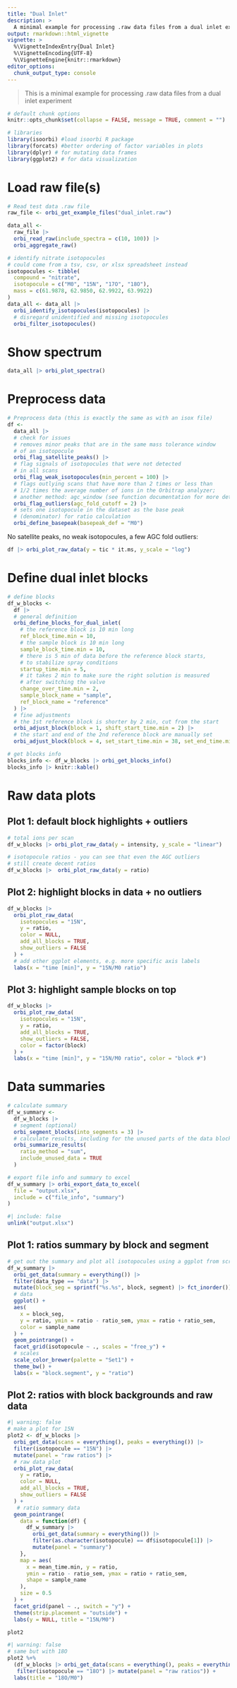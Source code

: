 ```yaml
---
title: "Dual Inlet"
description: >
  A minimal example for processing .raw data files from a dual inlet experiment
output: rmarkdown::html_vignette
vignette: >
  %\VignetteIndexEntry{Dual Inlet}
  %\VignetteEncoding{UTF-8}
  %\VignetteEngine{knitr::rmarkdown}
editor_options: 
  chunk_output_type: console
---
```


> This is a minimal example for processing .raw data files from a dual inlet experiment

```r
# default chunk options
knitr::opts_chunk$set(collapse = FALSE, message = TRUE, comment = "")
```

```r
# libraries
library(isoorbi) #load isoorbi R package
library(forcats) #better ordering of factor variables in plots
library(dplyr) # for mutating data frames
library(ggplot2) # for data visualization
```

# Load raw file(s)

```r
# Read test data .raw file
raw_file <- orbi_get_example_files("dual_inlet.raw")

data_all <-
  raw_file |>
  orbi_read_raw(include_spectra = c(10, 100)) |>
  orbi_aggregate_raw()

# identify nitrate isotopocules
# could come from a tsv, csv, or xlsx spreadsheet instead
isotopocules <- tibble(
  compound = "nitrate",
  isotopocule = c("M0", "15N", "17O", "18O"),
  mass = c(61.9878, 62.9850, 62.9922, 63.9922)
)
data_all <- data_all |>
  orbi_identify_isotopocules(isotopocules) |>
  # disregard unidentified and missing isotopocules
  orbi_filter_isotopocules()
```

# Show spectrum

```r
data_all |> orbi_plot_spectra()
```

# Preprocess data

```r
# Preprocess data (this is exactly the same as with an isox file)
df <- 
  data_all |>
  # check for issues
  # removes minor peaks that are in the same mass tolerance window
  # of an isotopocule 
  orbi_flag_satellite_peaks() |> 
  # flag signals of isotopocules that were not detected
  # in all scans
  orbi_flag_weak_isotopocules(min_percent = 100) |> 
  # flags outlying scans that have more than 2 times or less than
  # 1/2 times the average number of ions in the Orbitrap analyzer; 
  # another method: agc_window (see function documentation for more details)
  orbi_flag_outliers(agc_fold_cutoff = 2) |>
  # sets one isotopocule in the dataset as the base peak
  # (denominator) for ratio calculation
  orbi_define_basepeak(basepeak_def = "M0") 
```

No satellite peaks, no weak isotopocules, a few AGC fold outliers:

```r
df |> orbi_plot_raw_data(y = tic * it.ms, y_scale = "log")
```

# Define dual inlet blocks

```r
# define blocks
df_w_blocks <-
  df |>
  # general definition
  orbi_define_blocks_for_dual_inlet(
    # the reference block is 10 min long
    ref_block_time.min = 10, 
    # the sample block is 10 min long
    sample_block_time.min = 10, 
    # there is 5 min of data before the reference block starts, 
    # to stabilize spray conditions
    startup_time.min = 5, 
    # it takes 2 min to make sure the right solution is measured
    # after switching the valve
    change_over_time.min = 2, 
    sample_block_name = "sample",
    ref_block_name = "reference"
  ) |> 
  # fine adjustments
  # the 1st reference block is shorter by 2 min, cut from the start
  orbi_adjust_block(block = 1, shift_start_time.min = 2) |> 
  # the start and end of the 2nd reference block are manually set
  orbi_adjust_block(block = 4, set_start_time.min = 38, set_end_time.min = 44) 

# get blocks info
blocks_info <- df_w_blocks |> orbi_get_blocks_info()
blocks_info |> knitr::kable()
```

# Raw data plots

## Plot 1: default block highlights + outliers

```r
# total ions per scan
df_w_blocks |> orbi_plot_raw_data(y = intensity, y_scale = "linear")

# isotopocule ratios - you can see that even the AGC outliers
# still create decent ratios
df_w_blocks |>  orbi_plot_raw_data(y = ratio)
```


## Plot 2: highlight blocks in data + no outliers

```r
df_w_blocks |> 
  orbi_plot_raw_data(
    isotopocules = "15N",
    y = ratio,
    color = NULL,
    add_all_blocks = TRUE,
    show_outliers = FALSE
  ) +
  # add other ggplot elements, e.g. more specific axis labels
  labs(x = "time [min]", y = "15N/M0 ratio")
```

## Plot 3: highlight sample blocks on top

```r
df_w_blocks |> 
  orbi_plot_raw_data(
    isotopocules = "15N",
    y = ratio,
    add_all_blocks = TRUE,
    show_outliers = FALSE,
    color = factor(block)
  ) +
  labs(x = "time [min]", y = "15N/M0 ratio", color = "block #")
```

# Data summaries

```r
# calculate summary
df_w_summary <- 
  df_w_blocks |>
  # segment (optional)
  orbi_segment_blocks(into_segments = 3) |>
  # calculate results, including for the unused parts of the data blocks
  orbi_summarize_results(
    ratio_method = "sum",
    include_unused_data = TRUE
  )

# export file info and summary to excel
df_w_summary |> orbi_export_data_to_excel(
  file = "output.xlsx",
  include = c("file_info", "summary")
)
```

```r
#| include: false
unlink("output.xlsx")
```

## Plot 1: ratios summary by block and segment

```r
# get out the summary and plot all isotopocules using a ggplot from scratch
df_w_summary |>
  orbi_get_data(summary = everything()) |>
  filter(data_type == "data") |>
  mutate(block_seg = sprintf("%s.%s", block, segment) |> fct_inorder()) |>
  # data
  ggplot() +
  aes(
    x = block_seg,
    y = ratio, ymin = ratio - ratio_sem, ymax = ratio + ratio_sem,
    color = sample_name
  ) +
  geom_pointrange() +
  facet_grid(isotopocule ~ ., scales = "free_y") +
  # scales
  scale_color_brewer(palette = "Set1") +
  theme_bw() +
  labs(x = "block.segment", y = "ratio")
```

## Plot 2: ratios with block backgrounds and raw data

```r
#| warning: false
# make a plot for 15N
plot2 <- df_w_blocks |>
  orbi_get_data(scans = everything(), peaks = everything()) |>
  filter(isotopocule == "15N") |>
  mutate(panel = "raw ratios") |>
  # raw data plot
  orbi_plot_raw_data(
    y = ratio,
    color = NULL,
    add_all_blocks = TRUE,
    show_outliers = FALSE
  ) +
   # ratio summary data
  geom_pointrange(
    data = function(df) {
      df_w_summary |> 
        orbi_get_data(summary = everything()) |>
        filter(as.character(isotopocule) == df$isotopocule[1]) |> 
        mutate(panel = "summary")
    },
    map = aes(
      x = mean_time.min, y = ratio, 
      ymin = ratio - ratio_sem, ymax = ratio + ratio_sem,
      shape = sample_name
    ), 
    size = 0.5
  ) +
  facet_grid(panel ~ ., switch = "y") +
  theme(strip.placement = "outside") +
  labs(y = NULL, title = "15N/M0")

plot2
```

```r
#| warning: false
# same but with 18O
plot2 %+% 
  (df_w_blocks |> orbi_get_data(scans = everything(), peaks = everything()) |>
   filter(isotopocule == "18O") |> mutate(panel = "raw ratios")) +
  labs(title = "18O/M0")
```



